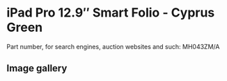 
# iPad Pro 12.9″ Smart Folio - Cyprus Green

Part number, for search engines, auction websites and such: MH043ZM/A

## Image gallery

<div style={{ width: "768px" }}>
  <GalleryComponent
    images={[
      {
        original: "/everysource/MH043.webp",
        thumbnail: "/everypreview/MH043.webp",
      }
    ]}
  />
</div>